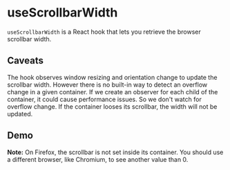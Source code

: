 
<Meta of={UseScrollbarWidthStories} />

# useScrollbarWidth

`useScrollbarWidth` is a React hook that lets you retrieve the browser scrollbar width.

## Caveats

The hook observes window resizing and orientation change to update the scrollbar width. However there is no built-in way to detect an overflow change in a given container. If we create an observer for each child of the container, it could cause performance issues. So we don't watch for overflow change. If the container looses its scrollbar, the width will not be updated.

## Demo

**Note:** On Firefox, the scrollbar is not set inside its container. You should use a different browser, like Chromium, to see another value than 0.

<Primary />

